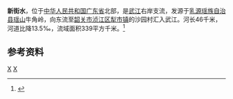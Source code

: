 {{Infobox River
  | river_name      = 新街水
  | image_name      =
  | image_size      = 
  | caption         = 
  | origin          = [[广东省|广东省]][[乳源瑶族自治县|乳源瑶族自治县]][[瑶山|瑶山]]牛角岭
  | mouth           = 广东省[[韶关市|韶关市]][[浈江区|浈江区]][[犁市镇|犁市镇]]沙园村[[武江_(河流)|武江]]{{coord|24|53|31|N|113|29|14|E}}
  | basin_countries = 广东省乳源县、韶关市
  | length          = 46 km
  | elevation       = 
  | mouth_elevation = 
  | discharge       = 3.74 m<sup>3</sup>/s
  | watershed       = 339 km<sup>2</sup>
}}
'''新街水'''，位于[[中华人民共和国|中华人民共和国]][[广东省|广东省]]北部，是[[武江_(河流)|武江]]右岸支流，发源于[[乳源瑶族自治县|乳源瑶族自治县]][[瑶山|瑶山]]牛角岭，向东流至[[韶关市|韶关市]][[浈江区|浈江区]][[犁市镇|犁市镇]]的沙园村汇入武江。河长46千米，河道比降13.5‰，流域面积339平方千米。<ref name="中国河湖大典">{{cite book|author=《[[中国河湖大典|中国河湖大典]]》编纂委员会|title=《中国河湖大典·珠江卷》|format=M|edition=1|location=北京|publisher=中国水利水电出版社|date=2013年1月|pages=233页|isbn=978-7-5170-0561-2}}</ref>

==参考资料==
{{reflist}}
[[Category:北江水系|X]]
[[Category:广东河流|X]]